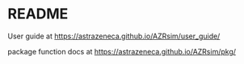 README
======

User guide at [https://astrazeneca.github.io/AZRsim/user_guide/](https://astrazeneca.github.io/AZRsim/user_guide/)

package function docs at [https://astrazeneca.github.io/AZRsim/pkg/](https://astrazeneca.github.io/AZRsim/pkg/index.html)
